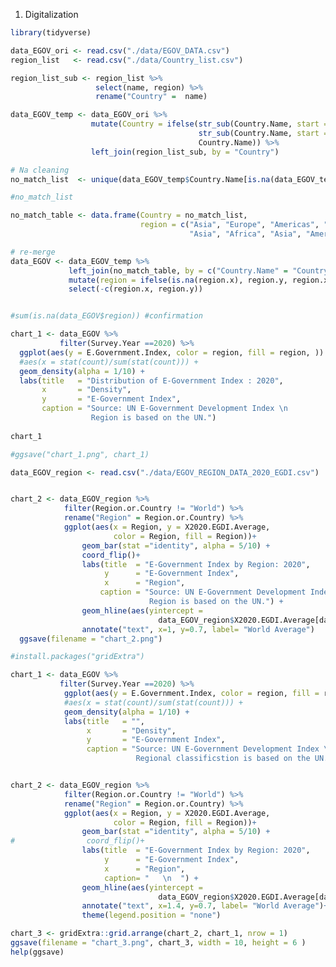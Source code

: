 1. Digitalization

```r
library(tidyverse)
```

```r
data_EGOV_ori <- read.csv("./data/EGOV_DATA.csv")
region_list   <- read.csv("./data/Country_list.csv")

```

```r
region_list_sub <- region_list %>% 
                   select(name, region) %>% 
                   rename("Country" =  name)

data_EGOV_temp <- data_EGOV_ori %>% 
                  mutate(Country = ifelse(str_sub(Country.Name, start = -1, end = -1) == " ", #delete the last white space
                                          str_sub(Country.Name, start =  1, end = -2),
                                          Country.Name)) %>% 
                  left_join(region_list_sub, by = "Country")

# Na cleaning
no_match_list  <- unique(data_EGOV_temp$Country.Name[is.na(data_EGOV_temp$region)]) # countries with no match

#no_match_list

no_match_table <- data.frame(Country = no_match_list,
                             region = c("Asia", "Europe", "Americas", "Africa", "Europe",
                                        "Asia", "Africa", "Asia", "Americas", "Africa"))

# re-merge
data_EGOV <- data_EGOV_temp %>% 
             left_join(no_match_table, by = c("Country.Name" = "Country")) %>% 
             mutate(region = ifelse(is.na(region.x), region.y, region.x)) %>%
             select(-c(region.x, region.y))


#sum(is.na(data_EGOV$region)) #confirmation

```

```r
chart_1 <- data_EGOV %>% 
           filter(Survey.Year ==2020) %>% 
  ggplot(aes(y = E.Government.Index, color = region, fill = region, )) +
  #aes(x = stat(count)/sum(stat(count))) +
  geom_density(alpha = 1/10) +
  labs(title   = "Distribution of E-Government Index : 2020",
       x       = "Density",
       y       = "E-Government Index",
       caption = "Source: UN E-Government Development Index \n
                  Region is based on the UN.")
  
chart_1

#ggsave("chart_1.png", chart_1)
``` 

```r
data_EGOV_region <- read.csv("./data/EGOV_REGION_DATA_2020_EGDI.csv")


chart_2 <- data_EGOV_region %>% 
            filter(Region.or.Country != "World") %>% 
            rename("Region" = Region.or.Country) %>% 
            ggplot(aes(x = Region, y = X2020.EGDI.Average,
                       color = Region, fill = Region))+
                geom_bar(stat ="identity", alpha = 5/10) +
                coord_flip()+
                labs(title  = "E-Government Index by Region: 2020",
                     y      = "E-Government Index",
                     x      = "Region",
                    caption = "Source: UN E-Government Development Index \n
                               Region is based on the UN.") +
                geom_hline(aes(yintercept = 
                                 data_EGOV_region$X2020.EGDI.Average[data_EGOV_region$Region.or.Country == "World"])) + 
                annotate("text", x=1, y=0.7, label= "World Average")
  ggsave(filename = "chart_2.png")

```
```r
#install.packages("gridExtra")

chart_1 <- data_EGOV %>% 
           filter(Survey.Year ==2020) %>% 
            ggplot(aes(y = E.Government.Index, color = region, fill = region, )) +
            #aes(x = stat(count)/sum(stat(count))) +
            geom_density(alpha = 1/10) +
            labs(title   = "",
                 x       = "Density",
                 y       = "E-Government Index",
                 caption = "Source: UN E-Government Development Index \n
                            Regional classificstion is based on the UN.")


chart_2 <- data_EGOV_region %>% 
            filter(Region.or.Country != "World") %>% 
            rename("Region" = Region.or.Country) %>% 
            ggplot(aes(x = Region, y = X2020.EGDI.Average,
                       color = Region, fill = Region))+
                geom_bar(stat ="identity", alpha = 5/10) +
#                coord_flip()+
                labs(title  = "E-Government Index by Region: 2020",
                     y      = "E-Government Index",
                     x      = "Region",
                     caption= "   \n  ") +
                geom_hline(aes(yintercept = 
                                 data_EGOV_region$X2020.EGDI.Average[data_EGOV_region$Region.or.Country == "World"])) + 
                annotate("text", x=1.4, y=0.7, label= "World Average")+
                theme(legend.position = "none")

chart_3 <- gridExtra::grid.arrange(chart_2, chart_1, nrow = 1)
ggsave(filename = "chart_3.png", chart_3, width = 10, height = 6 )
help(ggsave)
```

